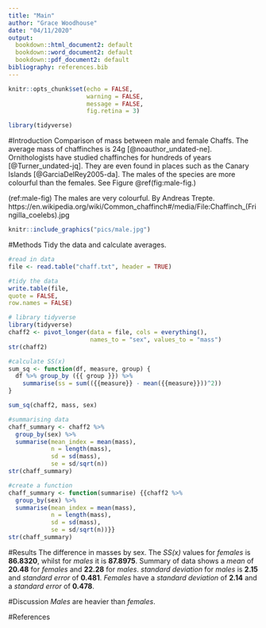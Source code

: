 ```yaml
---
title: "Main"
author: "Grace Woodhouse"
date: "04/11/2020"
output:
  bookdown::html_document2: default
  bookdown::word_document2: default
  bookdown::pdf_document2: default
bibliography: references.bib
---
```


```r
knitr::opts_chunk$set(echo = FALSE,
                      warning = FALSE,
                      message = FALSE,
                      fig.retina = 3)
```

```r
library(tidyverse)
```

#Introduction
Comparison of mass between male and female Chaffs. The average mass of chaffinches is 24g [@noauthor_undated-ne]. Ornithologists have studied chaffinches for hundreds of years [@Turner_undated-jq]. They are even found in places such as the Canary Islands [@GarciaDelRey2005-da].
The males of the species are more colourful than the females. See Figure \@ref(fig:male-fig.)

(ref:male-fig) The males are very colourful. By Andreas Trepte. https://en.wikipedia.org/wiki/Common_chaffinch#/media/File:Chaffinch_(Fringilla_coelebs).jpg 

```r
knitr::include_graphics("pics/male.jpg")
```



#Methods
Tidy the data and calculate averages.

```r
#read in data
file <- read.table("chaff.txt", header = TRUE)

#tidy the data
write.table(file,
quote = FALSE,
row.names = FALSE)

# library tidyverse 
library(tidyverse)
chaff2 <- pivot_longer(data = file, cols = everything(),
                       names_to = "sex", values_to = "mass")
str(chaff2)

#calculate SS(x)
sum_sq <- function(df, measure, group) {
  df %>% group_by ({{ group }}) %>% 
    summarise(ss = sum(({{measure}} - mean({{measure}}))^2))
}

sum_sq(chaff2, mass, sex)

#summarising data
chaff_summary <- chaff2 %>% 
  group_by(sex) %>%
  summarise(mean_index = mean(mass),
            n = length(mass),
            sd = sd(mass),
            se = sd/sqrt(n))
str(chaff_summary)

#create a function
chaff_summary <- function(summarise) {{chaff2 %>% 
  group_by(sex) %>%
  summarise(mean_index = mean(mass),
            n = length(mass),
            sd = sd(mass),
            se = sd/sqrt(n))}}
str(chaff_summary)
```

#Results 
The difference in masses by sex. The *SS(x)* values for *females* is **86.8320**, whilst for *males* it is **87.8975**.
Summary of data shows a *mean* of **20.48** for *females* and **22.28** for *males*. *standard deviation* for *males* is **2.15**  and *standard error* of **0.481**. 
*Females* have a *standard deviation* of **2.14** and a *standard error* of **0.478**.

#Discussion
*Males* are heavier than *females*.

#References 
